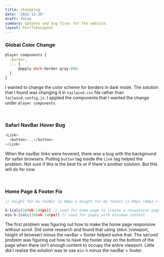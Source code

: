 ```yaml
---
title: changelog
date: '2022-12-30'
draft: false
summary: Updates and bug fixes for the website.
layout: PostTimeLayout
---
```


### Global Color Change
```js
@layer components {
  .border,
  ... {
      @apply dark:border-gray-800;
  }
}
```

I wanted to change the color scheme for borders in dark mode. The solution that I found was changing it in `tailwind.css` file rather than `tailwind.config.js`. I applied the components that I wanted the change under `@layer components`.

<br />

### Safari NavBar Hover Bug
```js
<Link>
  <button>...</button>
</Link>
```

When the navBar links were hovered, there was a bug with the background for safari browsers. Putting `button` tag inside the `Link` tag helped the problem. Not sure if this is the best fix or if there's another solution. But this will do for now.

<br />

### Home Page & Footer Fix
```js
// height for my navBar is 60px & height for my footer is 80px (60px + 80px = 140px)

h-[calc(100vh-140px)] // used for home page to create a responsive page without a scroll
min-h-[calc(100vh-140px)] // used for pages with minimum content
```

The first problem was figuring out how to make the home page responsive without scroll. Did some research and found that using `100vh` (viewport, height of browser) minus the navBar + footer helped solve that. The second problem was figuring out how to have the footer stay on the bottom of the page when there isn't enough content to occupy the entire viewport. Little did I realize the solution was to use `min-h` minus the navBar + footer.
